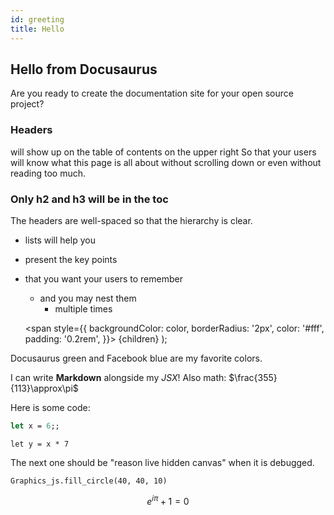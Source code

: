 ```yaml
---
id: greeting
title: Hello
---
```

## Hello from Docusaurus
Are you ready to create the documentation site for your open source project?
### Headers
will show up on the table of contents on the upper right
So that your users will know what this page is all about without scrolling down or even without reading too much.
### Only h2 and h3 will be in the toc
The headers are well-spaced so that the hierarchy is clear.
- lists will help you
- present the key points
- that you want your users to remember
  - and you may nest them
    - multiple times

  <span
    style={{
      backgroundColor: color,
      borderRadius: '2px',
      color: '#fff',
      padding: '0.2rem',
    }}>
    {children}
  </span>
);

<Highlight color="#25c2a0">Docusaurus green</Highlight> and <Highlight color="#1877F2">Facebook blue</Highlight> are my favorite colors.

I can write **Markdown** alongside my _JSX_! Also math: $\frac{355}{113}\approx\pi$

Here is some code:

```ocaml live hidden
let x = 6;;
```

```reason live
let y = x * 7
```

The next one should be "reason live hidden canvas" when it is debugged.

```reason live canvas
Graphics_js.fill_circle(40, 40, 10)
```

$$
e^{i\pi}+1=0
$$
